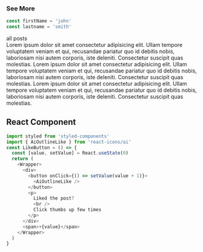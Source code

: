 
<section className="mdx-page">
<div className="special"> 
    <h3>
See More
</h3>
</div>

<div className="code">

```js
const firstName = 'john'
const lastname = 'smith'
```

</div>

<Link to="/posts" className="btn center-btn">
  all posts
</Link>

<div className="nice-text">
  <FiInfo className="nice-text-icon" />
  Lorem ipsum dolor sit amet consectetur adipisicing elit. Ullam tempore voluptatem
  veniam et qui, recusandae pariatur quo id debitis nobis, laboriosam nisi autem
  corporis, iste deleniti. Consectetur suscipit quas molestias. Lorem ipsum dolor
  sit amet consectetur adipisicing elit. Ullam tempore voluptatem veniam et qui,
  recusandae pariatur quo id debitis nobis, laboriosam nisi autem corporis, iste
  deleniti. Consectetur suscipit quas molestias. Lorem ipsum dolor sit amet consectetur
  adipisicing elit. Ullam tempore voluptatem veniam et qui, recusandae pariatur quo
  id debitis nobis, laboriosam nisi autem corporis, iste deleniti. Consectetur suscipit
  quas molestias.
</div>

<h2>React Component</h2>

<Counter />

```js import React from "react"
import styled from 'styled-components'
import { AiOutlineLike } from 'react-icons/ai'
const LikeButton = () => {
  const [value, setValue] = React.useState(0)
  return (
    <Wrapper>
      <div>
        <button onClick={() => setValue(value + 1)}>
          <AiOutlineLike />
        </button>
        <p>
          Liked the post?
          <br />
          Click thumbs up few times
        </p>
      </div>
      <span>+{value}</span>
    </Wrapper>
  )
}
```

<LikeButton />
</section>
